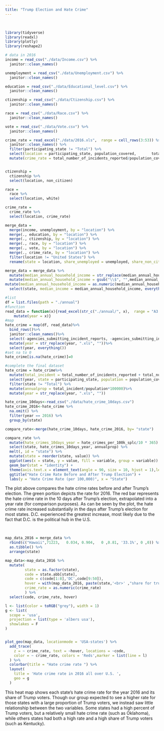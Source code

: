 ```yaml
---
title: "Trump Election and Hate Crime"
---
```

<br>

```r
library(tidyverse)
library(readxl)
library(plotly)
library(reshape2)
```

```r

# data in 2016
income = read_csv("./data/Income.csv") %>% 
  janitor::clean_names()

unemployment = read_csv("./data/Unemployment.csv") %>% 
  janitor::clean_names()

education = read_csv("./data/Educational_level.csv") %>% 
  janitor::clean_names()

ctizenship = read_csv("./data/Ctizenship.csv") %>% 
  janitor::clean_names()

race = read_csv("./data/Race.csv") %>% 
  janitor::clean_names()

vote = read_csv("./data/Vote.csv") %>% 
  janitor::clean_names()

crime_rate = read_excel("./data/2016.xls",  range = cell_rows(3:53)) %>%
  janitor::clean_names() %>%
  filter(participating_state != "Total") %>%
  select(location = participating_state, population_covered,       total_number_of_incidents_reported) %>%
  mutate(crime_rate = total_number_of_incidents_reported/population_covered*100000) 


ctizenship =
  ctizenship %>% 
  select(location, non_citizen)

race = 
  race %>% 
  select(location, white)

crime_rate =
  crime_rate %>% 
  select(location, crime_rate)

merge_data = 
  merge(income, unemployment, by = "location") %>% 
  merge(., education, by = "location") %>% 
  merge(., ctizenship, by = "location") %>% 
  merge(., race, by = "location") %>% 
  merge(., vote, by = "location") %>%
  merge(., crime_rate, by = "location") %>% 
  filter(location != "United States") %>% 
  rename(state = location, share_unemployed = unemployed, share_non_citizen = non_citizen, share_white = white)

merge_data = merge_data %>%
  mutate(median_annual_household_income = str_replace(median_annual_household_income, ",", "")) %>%
  mutate(median_annual_household_income = gsub("\\$", "",median_annual_household_income )) %>%
mutate(median_annual_household_income = as.numeric(median_annual_household_income)) %>%
  select(state, median_income = median_annual_household_income, everything())
```
```r

#list
df = list.files(path = "./annual")
#function
read_data = function(x){read_excel(str_c("./annual/", x),  range = "A3:E53")%>%
    mutate(year = x)}
#map
hate_crime = map(df, read_data)%>%
  bind_rows()%>%
  janitor::clean_names()%>%
  select(-agencies_submitting_incident_reports, -agencies_submitting_incident_reports_2,-agencies_submitting_incident_reports_3)%>%
  mutate(year = str_replace(year, ".xls", ""))%>%
  select(year, everything())
#set na to 0
hate_crime[is.na(hate_crime)]=0

#complete the final dataset
hate_crime = hate_crime%>%
  mutate(total_incident = total_number_of_incidents_reported + total_number_of_incidents_reported_2)%>%
  select(year, state = participating_state, population = population_covered, total_incident)%>%
  filter(state != "Total") %>%
  mutate(annualprop = total_incident/population*100000)%>%
  mutate(year = str_replace(year, ".xls", ""))

```

```r
hate_crime_10days<-read_csv("./data/hate_crime_10days.csv")
hate_crime_2016<-hate_crime %>% 
  na.omit() %>% 
  filter(year == 2016) %>%
  group_by(state) 

compare_rate<-merge(hate_crime_10days, hate_crime_2016, by= "state")
```




```r
compare_rate %>% 
  mutate(hate_crimes_10days_year = hate_crimes_per_100k_splc/10 * 365) %>% 
  select(state, hate_crimes_10days_year, annualprop) %>% 
  melt(, id = "state") %>% 
  mutate(state = reorder(state, value)) %>% 
  ggplot(aes(x = state, y = value, fill = variable, group = variable)) +
  geom_bar(stat = "identity") +
  theme(axis.text.x = element_text(angle = 90, size = 10, hjust = 1),legend.position = "right") +
  ggtitle("Hate Crime Rate Before and After Trump Election") +
  labs(y = "Hate Crime Rate (per 100,000)", x = "State")
```

The plot above compares the hate crime rates before and after Trump's election. The green portion depicts the rate for 2016. The red bar represents the hate crime rate in the 10 days after Trump's election, extrapolated into a year rate (for comparison purposes). As can be seen by the plot, the hate crime rate increased substantially in the days after Trump's election for most states. D.C. experienced the greatest increase, most likely due to the fact that D.C. is the political hub in the U.S. 

<br>

```r

map_data_2016 = merge_data %>%
  rbind(c("Hawaii",71223,	0.034, 0.904,	0 ,0.81, '33.1%', 0 ,0)) %>% 
  as.tibble() %>% 
  arrange(state)

map_data<-map_data_2016 %>%         
  mutate(
         state = as.factor(state),
         code = state.abb[state],
         code = c(code[1:8],'DC',code[9:50]),
         hover = with(map_data_2016, paste(state,'<br>' ,"share for trump",share_voters_voted_trump)),
         crime_rate = as.numeric(crime_rate)
         ) %>% 
  select(code, crime_rate, hover)

l <- list(color = toRGB("grey"), width = 1)
g <- list(
  scope = 'usa',
  projection = list(type = 'albers usa'),
  showlakes = F
)


plot_geo(map_data, locationmode = 'USA-states') %>%
  add_trace(
    z = ~ crime_rate, text = ~hover, locations = ~code,
    color = ~ crime_rate, colors = 'Reds',marker = list(line = l)
  ) %>%
  colorbar(title = "Hate crime rate ") %>%
  layout(
    title = 'Hate crime rate in 2016 all over U.S. ',
    geo = g
  )
```

This heat map shows each state's hate crime rate for the year 2016 and its share of Trump voters. Though our group expected to see a higher rate for those states with a large proportion of Trump voters, we instead saw little relationship between the two variables. Some states had a high percent of Trump voters, but a relatively small hate crime rate (such as Oklahoma), while others states had both a high rate and a high share of Trump voters (such as Kentucky). 
